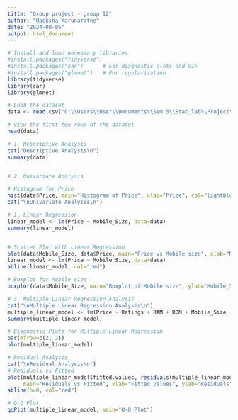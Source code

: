 ---
title: "Group project - group 12"
author: "Upeksha Karunaratne"
date: "2024-08-05"
output: html_document
---

```{r}
# Install and load necessary libraries
#install.packages("tidyverse")
#install.packages("car")      # For diagnostic plots and VIF
#install.packages("glmnet")   # For regularization
library(tidyverse)
library(car)
library(glmnet)

# Load the dataset
data <- read.csv("C:\\Users\\User\\Documents\\Sem 5\\Stat_lab\\Project\\Mobile.csv")

# View the first few rows of the dataset
head(data)

# 1. Descriptive Analysis
cat("Descriptive Analysis\n")
summary(data)


# 2. Univariate Analysis

# Histogram for Price
hist(data$Price, main="Histogram of Price", xlab="Price", col="lightblue", breaks=30)
cat("\nUnivariate Analysis\n")

# 1. Linear Regression
linear_model <- lm(Price ~ Mobile_Size, data=data)
summary(linear_model)


# Scatter Plot with Linear Regression
plot(data$Mobile_Size, data$Price, main="Price vs Mobile size", xlab="Mobile_Size", ylab="Price", col="blue")
linear_model <- lm(Price ~ Mobile_Size, data=data)
abline(linear_model, col="red")

# Boxplot for Mobile size
boxplot(data$Mobile_Size, main="Boxplot of Mobile size", ylab="Mobile_Size", col="lightgreen")

# 3. Multiple Linear Regression Analysis
cat("\nMultiple Linear Regression Analysis\n")
multiple_linear_model <- lm(Price ~ Ratings + RAM + ROM + Mobile_Size + Primary_Cam + Selfi_Cam + Battery_Power, data=data)
summary(multiple_linear_model)

# Diagnostic Plots for Multiple Linear Regression
par(mfrow=c(2, 2))
plot(multiple_linear_model)

# Residual Analysis
cat("\nResidual Analysis\n")
# Residuals vs Fitted
plot(multiple_linear_model$fitted.values, residuals(multiple_linear_model),
     main="Residuals vs Fitted", xlab="Fitted values", ylab="Residuals", col="blue")
abline(h=0, col="red")

# Q-Q Plot
qqPlot(multiple_linear_model, main="Q-Q Plot")



```

